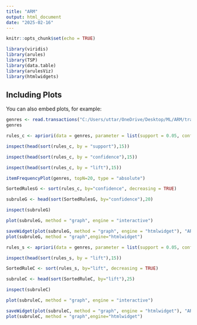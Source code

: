 ```yaml
---
title: "ARM"
output: html_document
date: "2025-02-16"
---
```


```r
knitr::opts_chunk$set(echo = TRUE)
```

```r
library(viridis)
library(arules)
library(TSP)
library(data.table)
library(arulesViz)
library(htmlwidgets)
```

## Including Plots

You can also embed plots, for example:

```r
genres <- read.transactions("C:/Users/uttar/OneDrive/Desktop/ML/ARM/transactions.csv", rm.duplicates = FALSE, format = "basket", sep = ",", cols =1)
genres
```

```r
rules_c <- apriori(data = genres, parameter = list(support = 0.05, confidence = 0.8, minlen = 2))
```

```r
inspect(head(sort(rules_c, by = "support"),15))
```

```r
inspect(head(sort(rules_c, by = "confidence"),15))
```

```r
inspect(head(sort(rules_c, by = "lift"),15))
```


```r
itemFrequencyPlot(genres, topN=20, type = "absolute")
```


```r
SortedRulesG <- sort(rules_c, by="confidence", decreasing = TRUE)
```

```r
subruleG <- head(sort(SortedRulesG, by="confidence"),20)
```

```r
inspect(subruleG)
```

```r
plot(subruleG, method = "graph", engine = "interactive")
```

```r
saveWidget(plot(subruleG, method = "graph", engine = "htmlwidget"), "ARM_NetworkPlot1.html", selfcontained = TRUE)
plot(subruleG, method = "graph",engine="htmlwidget")
```


```r
rules_s <- apriori(data = genres, parameter = list(support = 0.05, confidence = 0.8, minlen = 1.2))
```

```r
inspect(head(sort(rules_s, by = "lift"),15))
```

```r
SortedRuleC <- sort(rules_s, by="lift", decreasing = TRUE)
```

```r
subruleC <- head(sort(SortedRuleC, by="lift"),25)
```

```r
inspect(subruleC)
```

```r
plot(subruleC, method = "graph", engine = "interactive")
```

```r
saveWidget(plot(subruleC, method = "graph", engine = "htmlwidget"), "ARM_NetworkPlot2.html", selfcontained = TRUE)
plot(subruleC, method = "graph",engine="htmlwidget")
```